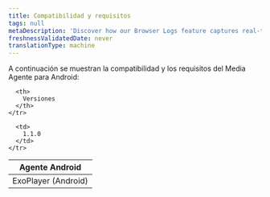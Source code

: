 ```yaml
---
title: Compatibilidad y requisitos
tags: null
metaDescription: 'Discover how our Browser Logs feature captures real-time browser console logs to enhance observability, simplify debugging, and improve user experience.'
freshnessValidatedDate: never
translationType: machine
---
```


A continuación se muestran la compatibilidad y los requisitos del Media Agente para Android:

<table>
  <thead>
    <tr>
      <th style={{width: "200px"}}>
        Agente Android
      </th>

      <th>
        Versiones
      </th>
    </tr>
  </thead>

  <tbody>
    <tr>
      <td>
        ExoPlayer (Android)
      </td>

      <td>
        1.1.0
      </td>
    </tr>
  </tbody>
</table>